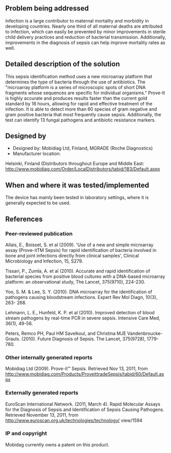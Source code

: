 {{Medical Device
|Health Topic=Maternal mortality
|Classification=Diagnosis
|Scope=Commercialized
|Location=Europe
|Image=Prove it sepsis strip.jpg
}}
==Problem being addressed==
Infection is a large contributor to maternal mortality and morbidity in developing
countries. Nearly one third of all maternal deaths are attributed to infection,
which can easily be prevented by minor improvements in sterile child delivery practices and reduction of bacterial transmission. Additionally, improvements in the diagnosis of sepsis can help improve mortality rates as well.

==Detailed description of the solution==
This sepsis identification method uses a new microarray platform that determines
the type of bacteria through the use of antibiotics. The "microarray platform is a
series of microscopic spots of short DNA fragments whose sequences are specific
for individual organisms." Prove-It is highly accurate and produces results faster
than the current gold standard by 18 hours, allowing for rapid and effective
treatment of the infection. It is able to detect more than 60 species of gram negative and gram positive bacteria that most frequently cause sepsis. Additionally, the test can identify 13 fungal pathogens and antibiotic resistance markers.

==Designed by==
*Designed by: Mobidiag Ltd, Finland, MGRADE (Roche Diagnostics)
*Manufacturer location:
Helsinki, Finland (Distributors throughout Europe and Middle East: 
http://www.mobidiag.com/Order/LocalDistributors/tabid/183/Default.aspx

==When and where it was tested/implemented ==
The device has mainly been tested in laboratory settings, where it is generally
expected to be used.

==References==
===Peer-reviewed publication===
Allais, E., Boisset, S. et al (2009). 'Use of a new and simple microarray assay
(Prove-itTM Sepsis) for rapid identification of bacteria involved in bone and joint
infections directly from clinical samples', Clinical Microbiology and Infection,
15, S279.

Tissari, P., Zumla, A. et al (2010). Accurate and rapid identification of bacterial
species from positive blood cultures with a DNA-based microarray platform: an
observational study, The Lancet, 375(9710), 224-230.

Yoo, S. M. & Lee, S. Y. (2010). DNA microarray for the identification of
pathogens causing bloodstream infections. Expert Rev Mol Diagn, 10(3), 263-
268.

Lehmann, L. E., Hunfeld, K. P. et al (2010). Improved detection of blood stream
pathogens by real-time PCR in severe sepsis. Intensive Care Med, 36(1), 49-56.

Peters, Remco PH, Paul HM Savelkoul, and Christina MJE Vandenbroucke-
Grauls. (2010). Future Diagnosis of Sepsis. The Lancet, 375(9728), 1779-780.

===Other internally generated reports===
Mobidiag Ltd (2009). Prove-it™ Sepsis. Retrieved Nov 13, 2011, from http://www.mobidiag.com/Products/ProveittradeSepsis/tabid/60/Default.aspx

===Externally generated reports===
EuroScan International Network. (2011, March 4). Rapid Molecular Assays for
the Diagnosis of Sepsis and Identification of Sepsis Causing Pathogens. Retrieved
November 13, 2011, from http://www.euroscan.org.uk/technologies/technology/
view/1594

===IP and copyright===
Mobidag currently owns a patent on this product.

<!-- Add relevant categories, such as [[Category:HIV]] or [[Category:Malaria]] below this line -->